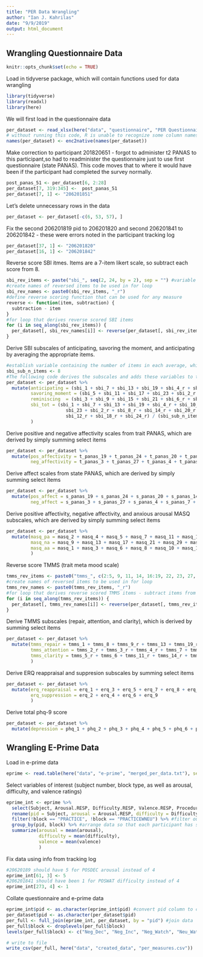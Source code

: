 ```yaml
---
title: "PER Data Wrangling"
author: "Ian J. Kahrilas"
date: "9/9/2019"
output: html_document
---
```


## Wrangling Questionnaire Data

```r
knitr::opts_chunk$set(echo = TRUE)
```

Load in tidyverse package, which will contain functions used for data wrangling

```r
library(tidyverse)
library(readxl)
library(here)
```

We will first load in the questionnaire data

```r
per_dataset <- read_xlsx(here("data", "questionnaire", "PER Questionnaires.xlsx"))
# without running this code, R is unable to recognize some column names. seems to be a common issue when working with xls files. This code makes it easier for R to work with the variables by setting it to UTF-8. 
names(per_dataset) <- enc2native(names(per_dataset))
```

Make correction to participant 201820651 - forgot to administer t2 PANAS to this participant,so had to readminister the questionnaire just to use first questionnaire (state PANAS). This code moves that to where it would have been if the participant had completed the survey normally.

```r
post_panas_51 <- per_dataset[6, 2:28]
per_dataset[7, 319:345] <-  post_panas_51
per_dataset[7, 1] <- "206201851"
```

Let's delete unnecessary rows in the data

```r
per_dataset <- per_dataset[-c(6, 53, 57), ]
```

Fix the second 206201819 pid to 206201820 and second 206201841 to 206201842 - these were errors noted in the participant tracking log

```r
per_dataset[37, 1] <- "206201820"
per_dataset[16, 1] <- "206201842"
```

Reverse score SBI itmes. Items are a 7-item likert scale, so subtract each score from 8.

```r
sbi_rev_items <- paste("sbi_", seq(2, 24, by = 2), sep = "") #variable containing SBI items to be reversed, which is every other item from 2 to 24
#create names of reversed items to be used in for loop
sbi_rev_names <- paste0(sbi_rev_items, "_r")
#define reverse scoring function that can be used for any measure
reverse <- function(item, subtraction) {
  subtraction - item
} 
#for loop that derives reverse scored SBI items
for (i in seq_along(sbi_rev_items)) {
  per_dataset[, sbi_rev_names[i]] <- reverse(per_dataset[, sbi_rev_items[i]], 8)
}
```

Derive SBI subscales of anticipating, savoring the moment, and anticipating by averaging the appropriate items.

```r
#establish variable containing the number of items in each average, which is 8.
sbi_sub_n_items <- 8
#The following code derives the subscales and adds these variables to the per dataset. Subscales are derived by averaging select items.
per_dataset <- per_dataset %>%
  mutate(anticipating = (sbi_1 + sbi_7 + sbi_13 + sbi_19 + sbi_4_r + sbi_10_r + sbi_16_r + sbi_22_r) / sbi_sub_n_items,
         savoring_moment = (sbi_5 + sbi_11 + sbi_17 + sbi_23 + sbi_2_r + sbi_8_r + sbi_14_r + sbi_20_r) / sbi_sub_n_items,
         reminiscing  = (sbi_3 + sbi_9 + sbi_15 + sbi_21 + sbi_6_r + sbi_12_r + sbi_18_r + sbi_24_r) / sbi_sub_n_items,
         sbi_tot = (sbi_1 + sbi_7 + sbi_13 + sbi_19 + sbi_4_r + sbi_10_r + sbi_16_r + sbi_22_r + sbi_5 + sbi_11 + sbi_17 + 
                      sbi_23 + sbi_2_r + sbi_8_r + sbi_14_r + sbi_20_r + sbi_3 + sbi_9 + sbi_15 + sbi_21 + sbi_6_r + 
                      sbi_12_r + sbi_18_r + sbi_24_r) / (sbi_sub_n_items * 3) #average total by 24, 3x the amount as the other subscales
         )
```

Derive positive and negative affectivity scales from trait PANAS, which are derived by simply summing select items

```r
per_dataset <- per_dataset %>%
  mutate(pos_affectivity = t_panas_19 + t_panas_24 + t_panas_20 + t_panas_14 + t_panas_11 + t_panas_5 + t_panas_9 + t_panas_16 + t_panas_15 + t_panas_23,
         neg_affectivity = t_panas_3 + t_panas_27 + t_panas_4 + t_panas_7 + t_panas_25 + t_panas_6 + t_panas_2 + t_panas_26 + t_panas_8 + t_panas_13)
```

Derive affect scales from state PANAS, which are derived by simply summing select items

```r
per_dataset <- per_dataset %>%
  mutate(pos_affect = s_panas_19 + s_panas_24 + s_panas_20 + s_panas_14 + s_panas_11 + s_panas_5 + s_panas_9 + s_panas_16 + s_panas_15 + s_panas_23,
         neg_affect = s_panas_3 + s_panas_27 + s_panas_4 + s_panas_7 + s_panas_25 + s_panas_6 + s_panas_2 + s_panas_26 + s_panas_8 + s_panas_13)
```

Derive positive affectivity, negative affectivity, and anxious arousal MASQ subscales, which are derived by simply summing select items

```r
per_dataset <- per_dataset %>%
  mutate(masq_pa = masq_2 + masq_4 + masq_5 + masq_7 + masq_11 + masq_14 + masq_19 + masq_23 + masq_26 + masq_28 + masq_32 + masq_34 + masq_36 + masq_37,
         masq_na = masq_9 + masq_13 + masq_17 + masq_21 + masq_29 + masq_30 + masq_35 + masq_38,
         masq_aa = masq_1 + masq_3 + masq_6 + masq_8 + masq_10 + masq_12 + masq_15 + masq_16 + masq_18 + masq_20 + masq_22 + masq_24 + masq_25 + masq_27 + masq_31 + masq_33 + masq_39
         )
```

Reverse score TMMS (trait meta mood scale)

```r
tmms_rev_items <- paste0("tmms_", c(2:5, 9, 11, 14, 16:19, 22, 23, 27, 29)) #variable containing TMMS items to be reversed 
#create names of reversed items to be used in for loop
tmms_rev_names <- paste0(tmms_rev_items, "_r")
#for loop that derives reverse scored TMMS items - subtract items from 6
for (i in seq_along(tmms_rev_items)) {
  per_dataset[, tmms_rev_names[i]] <- reverse(per_dataset[, tmms_rev_items[i]], 6)
}
```

Derive TMMS subscales (repair, attention, and clarity), which is derived by summing select items

```r
per_dataset <- per_dataset %>%
  mutate(tmms_repair = tmms_1 + tmms_8 + tmms_9_r + tmms_13 + tmms_19_r + tmms_26,
         tmms_attention = tmms_2_r + tmms_3_r + tmms_4_r + tmms_7 + tmms_10 + tmms_12 + tmms_17_r + tmms_18_r + tmms_21 + tmms_23_r + tmms_24 + tmms_27_r + tmms_29_r,
         tmms_clarity = tmms_5_r + tmms_6 + tmms_11_r + tmms_14_r + tmms_15 + tmms_16_r + tmms_20 + tmms_22_r + tmms_25 + tmms_28 + tmms_30
         )
```

Derive ERQ reappraisal and suppresion subscales by summing select items

```r
per_dataset <- per_dataset %>%
  mutate(erq_reappraisal = erq_1 + erq_3 + erq_5 + erq_7 + erq_8 + erq_10,
         erq_suppression = erq_2 + erq_4 + erq_6 + erq_9
         )
```
Derive total phq-9 score
```r
per_dataset <- per_dataset %>%
  mutate(depression = phq_1 + phq_2 + phq_3 + phq_4 + phq_5 + phq_6 + phq_7 + phq_8 + phq_9)
```

## Wrangling E-Prime Data

Load in e-prime data

```r
eprime <- read.table(here("data", "e-prime", "merged_per_data.txt"), sep = "\t", header = TRUE)
```

Select variables of interest (subject number, block type, as well as arousal, difficulty, and valence ratings)

```r
eprime_int <- eprime %>%
  select(Subject, Arousal.RESP, Difficulty.RESP, Valence.RESP, Procedure.Trial.) %>%
  rename(pid = Subject, arousal = Arousal.RESP, difficulty = Difficulty.RESP, valence = Valence.RESP, block = Procedure.Trial.) %>% # rename variables
  filter(!block == "PRACTICE", !block == "PRACTICEWNEU") %>% #filter out practice trials
  group_by(pid, block) %>% #arrange data so that each participant has single row for each proc_type
  summarize(arousal = mean(arousal),
            difficulty = mean(difficulty),
            valence = mean(valence)
            )
```

Fix data using info from tracking log

```r
#20620189 should have 5 for POSDEC arousal instead of 4
eprime_int[61, 3] <- 5
#206201841 should have been 1 for POSWAT difficulty instead of 4
eprime_int[273, 4] <- 1
```

Collate questionnaire and e-prime data

```r
eprime_int$pid <- as.character(eprime_int$pid) #convert pid column to character so tbls can be merged
per_dataset$pid <- as.character(per_dataset$pid)
per_full <- full_join(eprime_int, per_dataset, by = "pid") #join data
per_full$block <- droplevels(per_full$block)
levels(per_full$block) <- c("Neg_Dec", "Neg_Inc", "Neg_Watch", "Neu_Watch", "Pos_Dec", "Pos_Inc", "Pos_Watch")

# write to file
write_csv(per_full, here("data", "created_data", "per_measures.csv"))
```